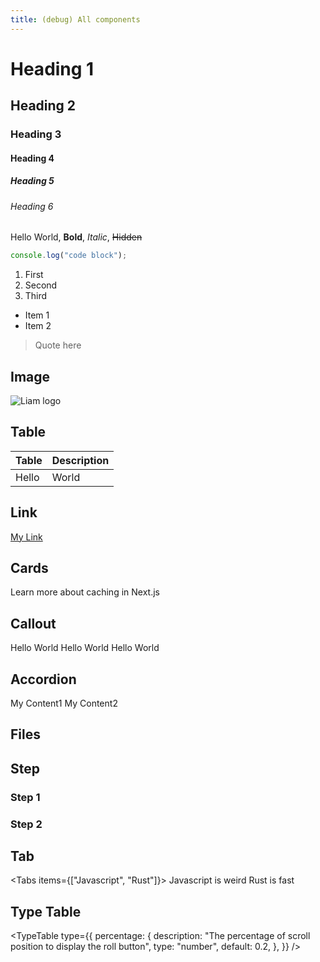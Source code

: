 ```yaml
---
title: (debug) All components
---
```



# Heading 1

## Heading 2

### Heading 3

#### Heading 4

##### Heading 5

###### Heading 6


Hello World, **Bold**, _Italic_, ~~Hidden~~

```js
console.log("code block");
```

1. First
2. Second
3. Third

- Item 1
- Item 2

> Quote here

## Image

![Liam logo](/images/default.png)

## Table

| Table | Description |
| ----- | ----------- |
| Hello | World       |

## Link

[My Link](https://github.com/liam-hq/liam)

## Cards

<Cards>
  <Card
    href="https://nextjs.org/docs/app/building-your-application/data-fetching/fetching-caching-and-revalidating"
    title="Fetching, Caching, and Revalidating"
  >
    Learn more about caching in Next.js
  </Card>
</Cards>

## Callout

<Callout title="info" type="info">Hello World</Callout>
<Callout title="warn" type="warn">Hello World</Callout>
<Callout title="error" type="error">Hello World</Callout>

## Accordion

<Accordions>
  <Accordion title="My Title1">My Content1</Accordion>
  <Accordion title="My Title2">My Content2</Accordion>
</Accordions>

## Files

<Files>
  <Folder name="app" defaultOpen>
    <File name="layout.tsx" />
    <File name="page.tsx" />
    <File name="global.css" />
  </Folder>
  <Folder name="components">
    <File name="button.tsx" />
    <File name="tabs.tsx" />
    <File name="dialog.tsx" />
  </Folder>
  <File name="package.json" />
</Files>

## Step

<Steps>
<Step>

### Step 1

</Step>

<Step>

### Step 2

</Step>
</Steps>

## Tab

<Tabs items={["Javascript", "Rust"]}>
  <Tab value="Javascript">Javascript is weird</Tab>
  <Tab value="Rust">Rust is fast</Tab>
</Tabs>

## Type Table

<TypeTable
  type={{
    percentage: {
      description:
        "The percentage of scroll position to display the roll button",
      type: "number",
      default: 0.2,
    },
  }}
/>
